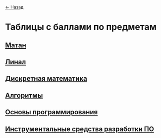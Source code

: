 <a href="javascript:history.back()">← Назад</a>
# Таблицы с баллами по предметам


## [Матан](https://onedrive.live.com/view.aspx?resid=79D324962EE55ACC%2122791&authkey=!AOg_anCrTeufWXE)
## [Линал](https://onedrive.live.com/view.aspx?resid=79D324962EE55ACC%2121316&authkey=!AI-HtHCGZMbhsyE)
## [Дискретная математика](https://docs.google.com/spreadsheets/d/13Je-WJnOh6Te_SsdaUSXmTeqDCkf6SVE8Dk1U_DKFCw/edit?gid=448217597#gid=448217597&range=B104)
## [Алгоритмы](https://docs.google.com/spreadsheets/d/1DwOhN0JpuUK3i0Zg4rag6J_vBQYGrzjdNWJ20UCTuI8/edit?gid=1912560175#gid=1912560175&range=A103)
## [Основы программирования](https://docs.google.com/spreadsheets/d/1H6KX7RjUtoFQQmObNk2b9i2EnXfLiF8H8YGTdTYuL0s/edit?gid=1481585521#gid=1481585521)
## [Инструментальные средства разработки ПО](https://docs.google.com/spreadsheets/d/1YBK60x-2L0yD7gju4-BzX7ii0b4oQPBfIUOBx4Y-aXc/edit?gid=1377017426#gid=1377017426)
